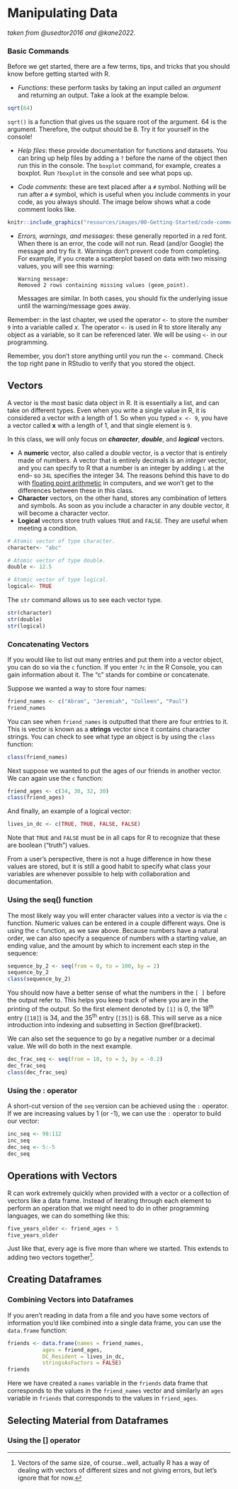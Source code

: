 # Manipulating Data

*taken from @usedtor2016 and @kane2022.*

### Basic Commands

Before we get started, there are a few terms, tips, and tricks that you should know before getting started with R.

-   *Functions*: these perform tasks by taking an input called an *argument* and returning an output. Take a look at the example below.

```r
sqrt(64)
```

`sqrt()` is a function that gives us the square root of the argument. 64 is the argument. Therefore, the output should be 8. Try it for yourself in the console!

-   *Help files*: these provide documentation for functions and datasets. You can bring up help files by adding a `?` before the name of the object then run this in the console. The `boxplot` command, for example, creates a boxplot. Run `?boxplot` in the console and see what pops up.

-   *Code comments*: these are text placed after a `#` symbol. Nothing will be run after a `#` symbol, which is useful when you include comments in your code, as you always should. The image below shows what a code comment looks like.

```r
knitr::include_graphics("resources/images/00-Getting-Started/code-comment.png")
```

-   *Errors, warnings, and messages*: these generally reported in a red font. When there is an error, the code will not run. Read (and/or Google) the message and try fix it. Warnings don't prevent code from completing. For example, if you create a scatterplot based on data with two missing values, you will see this warning:

        Warning message:
        Removed 2 rows containing missing values (geom_point).  

    Messages are similar. In both cases, you should fix the underlying issue until the warning/message goes away.

::: rmdtip
Remember: in the last chapter, we used the operator `<-` to store the number `9` into a variable called *x*. The operator `<-` is used in R to store literally any object as a variable, so it can be referenced later. We will be using `<-` in our programming.

Remember, you don't store anything until you run the `<-` command. Check the top right pane in RStudio to verify that you stored the object.
:::

## Vectors

A vector is the most basic data object in R. It is essentially a list, and can take on different types. Even when you write a single value in R, it is considered a vector with a length of 1. So when you typed `x <- 9`, you have a vector called **x** with a length of 1, and that single element is `9`.

In this class, we will only focus on ***character***, ***double***, and ***logical*** vectors.

-   A **numeric** vector, also called a *double* vector, is a vector that is entirely made of numbers. A vector that is entirely decimals is an *integer* vector, and you can specify to R that a number is an integer by adding `L` at the end-- so `34L` specifies the integer 34. The reasons behind this have to do with [floating point arithmetic](https://0.30000000000000004.com/) in computers, and we won't get to the differences between these in this class.
-   **Character** vectors, on the other hand, stores any combination of letters and symbols. As soon as you include a character in any double vector, it will become a character vector.
-   **Logical** vectors store truth values `TRUE` and `FALSE`. They are useful when meeting a condition.

```r
# Atomic vector of type character.
character<- "abc"

# Atomic vector of type double.
double <- 12.5

# Atomic vector of type logical.
logical<- TRUE

```

The `str` command allows us to see each vector type.

```r
str(character)
str(double)
str(logical)
```

### Concatenating Vectors

If you would like to list out many entries and put them into a vector object, you can do so via the `c` function. If you enter `?c` in the R Console, you can gain information about it. The "c" stands for combine or concatenate.

Suppose we wanted a way to store four names:

```r
friend_names <- c("Abram", "Jeremiah", "Colleen", "Paul")
friend_names
```

You can see when `friend_names` is outputted that there are four entries to it. This is vector is known as a **strings** vector since it contains character strings. You can check to see what type an object is by using the `class` function:

```r
class(friend_names)
```

Next suppose we wanted to put the ages of our friends in another vector. We can again use the `c` function:

```r
friend_ages <- c(34, 30, 32, 30)
class(friend_ages)
```

And finally, an example of a logical vector:

```r
lives_in_dc <- c(TRUE, TRUE, FALSE, FALSE)
```

Note that `TRUE` and `FALSE` must be in all caps for R to recognize that these are boolean ("truth") values.

From a user's perspective, there is not a huge difference in how these values are stored, but it is still a good habit to specify what class your variables are whenever possible to help with collaboration and documentation.

### Using the seq() function

The most likely way you will enter character values into a vector is via the `c` function. Numeric values can be entered in a couple different ways. One is using the `c` function, as we saw above. Because numbers have a natural order, we can also specify a sequence of numbers with a starting value, an ending value, and the amount by which to increment each step in the sequence:

```r
sequence_by_2 <- seq(from = 0, to = 100, by = 2)
sequence_by_2
class(sequence_by_2)
```

You should now have a better sense of what the numbers in the `[ ]` before the output refer to. This helps you keep track of where you are in the printing of the output. So the first element denoted by `[1]` is 0, the 18^th^ entry (`[18]`) is 34, and the 35^th^ entry (`[35]`) is 68. This will serve as a nice introduction into indexing and subsetting in Section \@ref(bracket).

We can also set the sequence to go by a negative number or a decimal value. We will do both in the next example.

```r
dec_frac_seq <- seq(from = 10, to = 3, by = -0.2)
dec_frac_seq
class(dec_frac_seq)
```

### Using the : operator

A short-cut version of the `seq` version can be achieved using the `:` operator. If we are increasing values by 1 (or -1), we can use the `:` operator to build our vector:

```r
inc_seq <- 98:112
inc_seq
dec_seq <- 5:-5
dec_seq
```

## Operations with Vectors

R can work extremely quickly when provided with a vector or a collection of vectors like a data frame. Instead of iterating through each element to perform an operation that we might need to do in other programming languages, we can do something like this:

```r
five_years_older <- friend_ages + 5
five_years_older
```

Just like that, every age is five more than where we started. This extends to adding two vectors together[^1].

[^1]: Vectors of the same size, of course...well, actually R has a way of dealing with vectors of different sizes and not giving errors, but let's ignore that for now.

## Creating Dataframes

### Combining Vectors into Dataframes

If you aren't reading in data from a file and you have some vectors of information you'd like combined into a single data frame, you can use the `data.frame` function:

```r
friends <- data.frame(names = friend_names,
           ages = friend_ages,
           DC_Resident = lives_in_dc,
           stringsAsFactors = FALSE)
friends
```

Here we have created a `names` variable in the `friends` data frame that corresponds to the values in the `friend_names` vector and similarly an `ages` variable in `friends` that corresponds to the values in `friend_ages`.

## Selecting Material from Dataframes

### Using the \[\] operator {#bracket}
